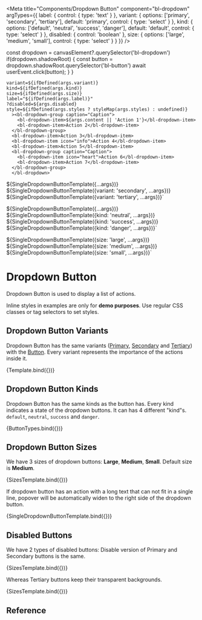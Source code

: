 
<Meta
  title="Components/Dropdown Button"
  component="bl-dropdown"
  argTypes={{
    label: {
      control: {
        type: 'text'
      }
    },
    variant: {
      options: ['primary', 'secondary', 'tertiary'],
      default: 'primary',
      control: { type: 'select' }
    },
    kind: {
      options: ['default', 'neutral', 'success', 'danger'],
      default: 'default',
      control: { type: 'select' }
    },
    disabled: {
      control: 'boolean'
    },
    size: {
      options: ['large', 'medium', 'small'],
      control: { type: 'select' }
    }
  }}
/>

  const dropdown = canvasElement?.querySelector('bl-dropdown')
  if(dropdown.shadowRoot) {
    const button = dropdown.shadowRoot.querySelector('bl-button')
    await userEvent.click(button);
  }
}

    variant=${ifDefined(args.variant)}
    kind=${ifDefined(args.kind)}
    size=${ifDefined(args.size)}
    label="${ifDefined(args.label)}"
    ?disabled=${args.disabled}
    style=${ifDefined(args.styles ? styleMap(args.styles) : undefined)}
      ><bl-dropdown-group caption="Caption">
        <bl-dropdown-item>${args.content || 'Action 1'}</bl-dropdown-item>
        <bl-dropdown-item>Action 2</bl-dropdown-item>
      </bl-dropdown-group>
      <bl-dropdown-item>Action 3</bl-dropdown-item>
      <bl-dropdown-item icon="info">Action 4</bl-dropdown-item>
      <bl-dropdown-item>Action 5</bl-dropdown-item>
      <bl-dropdown-group caption="Caption">
        <bl-dropdown-item icon="heart">Action 6</bl-dropdown-item>
        <bl-dropdown-item>Action 7</bl-dropdown-item>
      </bl-dropdown-group>
      </bl-dropdown>`

${SingleDropdownButtonTemplate({...args})}
${SingleDropdownButtonTemplate({variant: 'secondary', ...args})}
${SingleDropdownButtonTemplate({variant: 'tertiary', ...args})}`

${SingleDropdownButtonTemplate({...args})}
${SingleDropdownButtonTemplate({kind: 'neutral', ...args})}
${SingleDropdownButtonTemplate({kind: 'success', ...args})}
${SingleDropdownButtonTemplate({kind: 'danger', ...args})}`

${SingleDropdownButtonTemplate({size: 'large', ...args})}
${SingleDropdownButtonTemplate({size: 'medium', ...args})}
${SingleDropdownButtonTemplate({size: 'small', ...args})}`

# Dropdown Button

Dropdown Button is used to display a list of actions.

<bl-alert variant="warning" icon caption="Note">Inline styles in examples are only for **demo purposes**. Use regular CSS classes or tag selectors to set styles.</bl-alert>

## Dropdown Button Variants

Dropdown Button has the same variants ([Primary](/docs/components-button--primary-buttons), [Secondary](/docs/components-button--secondary-buttons) and [Tertiary](/docs/components-button--tertiary-buttons)) with the [Button](/docs/components-button--variants).
Every variant represents the importance of the actions inside it.

<Canvas>
  <Story name="Variants" play={dropdownOpener}>
    {Template.bind({})}
  </Story>
</Canvas>

## Dropdown Button Kinds

Dropdown Button has the same kinds as the button has.
Every kind indicates a state of the dropdown buttons. It can has 4 different "kind"s. `default`, `neutral`, `success` and `danger`.

<Canvas>
  <Story name="Kinds" play={dropdownOpener}>
    {ButtonTypes.bind({})}
  </Story>
</Canvas>

## Dropdown Button Sizes

We have 3 sizes of dropdown buttons: **Large**, **Medium**, **Small**. Default size is **Medium**.

<Canvas>
  <Story name="Button Sizes" play={dropdownOpener}>
    {SizesTemplate.bind({})}
  </Story>
</Canvas>

If dropdown button has an action with a long text that can not fit in a single line, popover will be automatically widen to the right side of the dropdown button.

<Canvas>
  <Story name="Automatic Left Align" args={{ content: 'Action with very long text' }} play={dropdownOpener}>
    {SingleDropdownButtonTemplate.bind({})}
  </Story>
</Canvas>

## Disabled Buttons

We have 2 types of disabled buttons: Disable version of Primary and Secondary buttons is the same.

<Canvas columns={1}>
  <Story name="Disabled Primary and Secondary Buttons" args={{ disabled: true }} play={dropdownOpener}>
    {SizesTemplate.bind({})}
  </Story>
</Canvas>

Whereas Tertiary buttons keep their transparent backgrounds.

<Canvas columns={1}>
  <Story name="Disabled Tertiary Buttons" args={{ disabled: true, variant:"tertiary" }} play={dropdownOpener}>
    {SizesTemplate.bind({})}
  </Story>
</Canvas>


## Reference

<ArgsTable of="bl-dropdown" />
